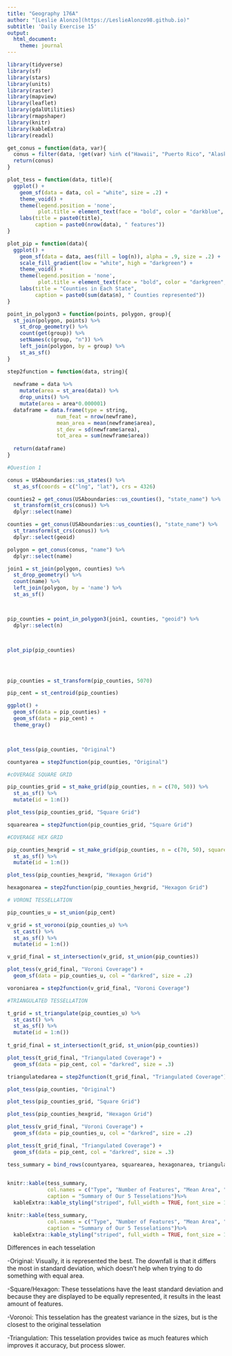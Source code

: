 ```yaml
---
title: "Geography 176A"
author: "[Leslie Alonzo](https://LeslieAlonzo98.github.io)"
subtitle: 'Daily Exercise 15'
output:
  html_document:
    theme: journal
---
```


```r
library(tidyverse)
library(sf)
library(stars)
library(units)
library(raster)
library(mapview)
library(leaflet)
library(gdalUtilities)
library(rmapshaper)
library(knitr)
library(kableExtra)
library(readxl)
```

```r
get_conus = function(data, var){
  conus = filter(data, !get(var) %in% c("Hawaii", "Puerto Rico", "Alaska", "Guam", "District of Columbia"))
  return(conus)
}

plot_tess = function(data, title){
  ggplot() + 
    geom_sf(data = data, col = "white", size = .2) +   
    theme_void() +
    theme(legend.position = 'none',
          plot.title = element_text(face = "bold", color = "darkblue", hjust = .5, size = 24)) +
    labs(title = paste0(title),
         caption = paste0(nrow(data), " features"))
}

plot_pip = function(data){
  ggplot() +
    geom_sf(data = data, aes(fill = log(n)), alpha = .9, size = .2) +
    scale_fill_gradient(low = "white", high = "darkgreen") +
    theme_void() +
    theme(legend.position = 'none',
          plot.title = element_text(face = "bold", color = "darkgreen", hjust = .5, size = 24)) +
    labs(title = "Counties in Each State",
         caption = paste0(sum(data$n), " Counties represented"))
}

point_in_polygon3 = function(points, polygon, group){
  st_join(polygon, points) %>%
    st_drop_geometry() %>%
    count(get(group)) %>%
    setNames(c(group, "n")) %>%
    left_join(polygon, by = group) %>%
    st_as_sf()
}

step2function = function(data, string){
  
  newframe = data %>% 
    mutate(area = st_area(data)) %>% 
    drop_units() %>% 
    mutate(area = area*0.000001)
  dataframe = data.frame(type = string,
                num_feat = nrow(newframe),
                mean_area = mean(newframe$area),
                st_dev = sd(newframe$area),
                tot_area = sum(newframe$area))
 
  return(dataframe)
}

```

```r
#Question 1

conus = USAboundaries::us_states() %>%
  st_as_sf(coords = c("lng", "lat"), crs = 4326)

counties2 = get_conus(USAboundaries::us_counties(), "state_name") %>%
  st_transform(st_crs(conus)) %>%
  dplyr::select(name)

counties = get_conus(USAboundaries::us_counties(), "state_name") %>%
  st_transform(st_crs(conus)) %>%
  dplyr::select(geoid)

polygon = get_conus(conus, "name") %>%
  dplyr::select(name)

join1 = st_join(polygon, counties) %>%
  st_drop_geometry() %>%
  count(name) %>%
  left_join(polygon, by = 'name') %>%
  st_as_sf()



pip_counties = point_in_polygon3(join1, counties, "geoid") %>% 
  dplyr::select(n)



plot_pip(pip_counties)




pip_counties = st_transform(pip_counties, 5070)

pip_cent = st_centroid(pip_counties)

ggplot() +
  geom_sf(data = pip_counties) +
  geom_sf(data = pip_cent) +
  theme_gray()



plot_tess(pip_counties, "Original")

countyarea = step2function(pip_counties, "Original")

#cOVERAGE SQUARE GRID

pip_counties_grid = st_make_grid(pip_counties, n = c(70, 50)) %>% 
  st_as_sf() %>% 
  mutate(id = 1:n())

plot_tess(pip_counties_grid, "Square Grid")

squarearea = step2function(pip_counties_grid, "Square Grid")

#COVERAGE HEX GRID

pip_counties_hexgrid = st_make_grid(pip_counties, n = c(70, 50), square = FALSE) %>% 
  st_as_sf() %>% 
  mutate(id = 1:n())

plot_tess(pip_counties_hexgrid, "Hexagon Grid")

hexagonarea = step2function(pip_counties_hexgrid, "Hexagon Grid")

# VORONI TESSELLATION

pip_counties_u = st_union(pip_cent)

v_grid = st_voronoi(pip_counties_u) %>% 
  st_cast() %>% 
  st_as_sf() %>% 
  mutate(id = 1:n())

v_grid_final = st_intersection(v_grid, st_union(pip_counties))

plot_tess(v_grid_final, "Voroni Coverage") + 
  geom_sf(data = pip_counties_u, col = "darkred", size = .2)

voroniarea = step2function(v_grid_final, "Voroni Coverage")

#TRIANGULATED TESSELLATION

t_grid = st_triangulate(pip_counties_u) %>% 
  st_cast() %>% 
  st_as_sf() %>% 
  mutate(id = 1:n())
         
t_grid_final = st_intersection(t_grid, st_union(pip_counties))

plot_tess(t_grid_final, "Triangulated Coverage") + 
  geom_sf(data = pip_cent, col = "darkred", size = .3)

triangulatedarea = step2function(t_grid_final, "Triangulated Coverage")
```

```r
plot_tess(pip_counties, "Original")

plot_tess(pip_counties_grid, "Square Grid")

plot_tess(pip_counties_hexgrid, "Hexagon Grid")

plot_tess(v_grid_final, "Voroni Coverage") + 
  geom_sf(data = pip_counties_u, col = "darkred", size = .2)

plot_tess(t_grid_final, "Triangulated Coverage") + 
  geom_sf(data = pip_cent, col = "darkred", size = .3)

```

```r
tess_summary = bind_rows(countyarea, squarearea, hexagonarea, triangulatedarea, voroniarea)
  

knitr::kable(tess_summary,
             col.names = c("Type", "Number of Features", "Mean Area", "St. Dev", "Total Area"),
             caption = "Summary of Our 5 Tesselations")%>% 
  kableExtra::kable_styling("striped", full_width = TRUE, font_size = 10) 

```

```r
knitr::kable(tess_summary,
             col.names = c("Type", "Number of Features", "Mean Area", "St. Dev", "Total Area"),
             caption = "Summary of Our 5 Tesselations")%>% 
  kableExtra::kable_styling("striped", full_width = TRUE, font_size = 10) 
```

Differences in each tesselation 

-Original: Visually, it is represented the best. The downfall is that it differs the most in standard deviation, which doesn't help when trying to do something with equal area.

-Square/Hexagon: These tesselations have the least standard deviation and because they are displayed to be equally represented, it results in the least amount of features. 

-Voronoi: This tesselation has the greatest variance in the sizes, but is the closest to the original tesselation

-Triangulation: This tesselation provides twice as much features which improves it accuracy, but process slower.

